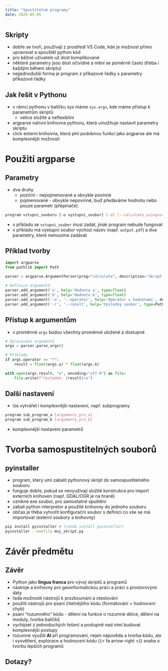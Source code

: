 ```yaml
---
title: "Spustitelné programy"
date: 2025-05-05
---
```


## Skripty

- dobře se tvoří, používají z prostředí [VS Code]{.software}, kde je možnost přímo upravovat a spouštět python kód
- pro běžné uživatele už dost komplikované
- některé parametry jsou dost očividné a mění se poměrně často (třeba i každým během skriptu)
- nejjednodušší forma je program z příkazové řádky s parametry příkazové řádky

## Jak řešit v [Pythonu]{.software}

- v rámci pythonu v balíčku [sys]{.software} máme `sys.argv`, kde máme přístup k parametrům skriptů 
  - velice složité a neflexibilní
- [argparse]{.software} nativní knihovna pythonu, která umožňuje nastavit parametry skriptu
- [click]{.software} externí knihovna, která plní podobnou funkci jako [argparse]{.software} ale má komplexnější možnosti

# Použití [argparse]{.software}

## Parametry

- dva druhy 
  - poziční - nepojmenované a obvykle povinné
  - pojmenované - obvykle nepovinné, buď předáváme hodnotu nebo pouze parametr (přepínače)

```bash
program vstupni_souboru [-o vystupni_soubor] [-d] [--calculate_using=scipy]
```

- v příkladu se `vstupni_soubor` musí zadat, jinak program nebude fungovat
- v příkladu má výstupní soubor výchozí název (např. `output.pdf`) a dva parametry, které nemusíme zadávat

## Příklad tvorby

```python
import argparse
from pathlib import Path

parser = argparse.ArgumentParser(prog="calculate", description='Skript pro výpočet hodnoty.')
    
# Definice argumentů
parser.add_argument('a', help='Hodnota a', type=float)
parser.add_argument('b', help='Hodnota b', type=float)
parser.add_argument('-o', '--operator', help='Operátor s hodnotami', default='*', type=str, choices=['*', '/', '+', '-'])
parser.add_argument('-r', '--result', help='Výsledný soubor', type=Path, default=Path("vysledek.txt"))

```

## Přístup k argumentům

- v proměnné `args` budou všechny proměnné uložené a dostupné

```python
# Zpracování argumentů
args = parser.parse_args()

# Příklady
if args.operator == "*":
    result = float(args.a) * float(args.b)

with open(args.result, "w", encoding="utf-8") as file:
    file.write(f"Výsledek: {result}\n")
```

## Další nastavení

- lze vytvářet i komplexnější nastavení, např. subprogramy 

```bash
program sub_program_a [argumenty_pro_a]
program sub_program_b [argumenty_pro_b]
```

- komplexnější nastavení parametrů

# Tvorba samospustitelných souborů

## [pyinstaller]{.software}

- program, který umí zabalit pythonový skript do samospustitelného souboru
- funguje dobře, pokud se nevyužívají složité konstrukce pro import externích knihoven (např. [GDAL/OGR]{.software} je na hraně)
- vznikne exe soubor, pro samostatné spuštění
- zabalí python interpretor a použité knihovny do jednoho souboru
- občas je třeba vytvořit konfigurační soubor s definicí co vše se má importovat (externí soubory a knihovny)

```bash
pip install pyinstaller # (conda install pyinstaller)
pyinstaller --onefile muj_skript.py
```

# Závěr předmětu

## Závěr

- [Python]{.software} jako **lingua franca** pro vývoj skriptů a programů
- nástroje a knihovny pro geoinformatickou práci a práci s prostorovými daty
- řada možností nástrojů k prozkoumání a otestování
- použití nástrojů pro psaní čitelnějšího kódu (formátování + hodnocení chyb)
- psaní "rozumného" kódu - dělení na funkce o rozumné délce, dělení na moduly, tvorba balíčků  
- vycházet z jednoduchých řešení a postupně nad nimi budovat komplexnější postupy
- rozumné využití **AI** při programování, nejen nápověda a tvorba kódu, ale i vysvětlení, explorace a hodnocení kódu {{< fa arrow-right >}} snaha o tvorbu lepších programů

## Dotazy?